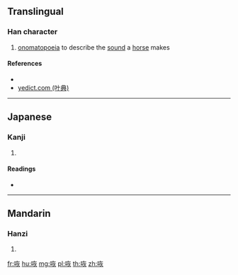 {{character info/new}}
==Translingual==

===Han character===
{{Han char|rn=30|rad=口|as=06|sn=9|four=|canj=RKF|ids=⿰口灰}}

# [[onomatopoeia]] to describe the [[sound]] a [[horse]] makes

====References====
* {{Han ref|kx=0187.120|dkj=03556|dj=0406.130|hdz=10613.140|uh=54B4|ud=21684}}
* [http://yedict.com/htm/54/54B4.htm yedict.com (叶典)]

----

==Japanese==

===Kanji===
{{ja-kanji|grade=|rs=口06}}

# {{defn|lang=ja|sort=口06}}

====Readings====
* {{ja-readings|on=[[かい]] (kai), [[け]] (ke)|kun=[[こえ]] (koe)}}

----

==Mandarin==

===Hanzi===
{{cmn-hanzi|pin=[[huī]] ([[hui1]]), [[huá]] ([[hua2]]), [[shì]] ([[shi4]])|wg=hui<sup>1</sup>, hua<sup>2</sup>, shih<sup>4</sup>}}

# {{defn|lang=cmn|sort=口06}}

[[fr:咴]]
[[hu:咴]]
[[mg:咴]]
[[pl:咴]]
[[th:咴]]
[[zh:咴]]